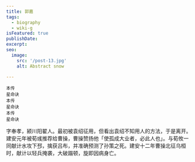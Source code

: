 ```yaml
---
title: 郭嘉
tags:
  - biography
  - wiki-g
isFeatured: true
publishDate: 
excerpt: 
seo:
  image:
    src: '/post-13.jpg'
    alt: Abstract snow

---
```



<div class="flex justify-evenly sm:flex-row flex-col">
  <div class="flex flex-col items-center">
    <RadarChart client:load data={[44, 80, 13, 99, 71
    ]} />
    <small class="indent-0">本传</small>
  </div>
  <div class="flex flex-col items-center">
    <RadarChart_DLC client:load data={[45, 95, 12, 98, 51
    ]} />
    <small class="indent-0">星命诀</small>
  </div>
</div>

<div class="flex justify-evenly sm:flex-row flex-col">
  <div class="flex flex-col items-center">
    <BarChart client:load data={[6, 10]} />
    <small class="indent-0">本传</small>
  </div>
  <div class="flex flex-col items-center">
    <BarChart client:load data={[9, 7]} />
    <small class="indent-0">星命诀</small>
  </div>
</div>

<div class="flex justify-evenly sm:flex-row flex-col">
  <div class="flex flex-col items-center">
    <FiveStringTable client:load data={['中原', '鬼谋', '急行', '先发']} /> 
    <small class="indent-0">本传</small>
  </div>
  <div class="flex flex-col items-center">
    <FiveStringTable data={['中原', '鬼谋', '奇才', '自若', '恣睢']} /> 
    <small class="indent-0">星命诀</small>
  </div>
</div>

字奉孝，颍川阳翟人。最初被袁绍征用，但看出袁绍不知用人的方法，于是离开。建安元年被荀彧推荐给曹操，曹操赞扬他「使孤成大业者，必此人也」。与荀攸一同献计水攻下邳，擒获吕布，并准确预测了孙策之死。建安十二年曹操北征乌桓时，献计以轻兵掩袭，大破蹋顿，旋即因病身亡。
